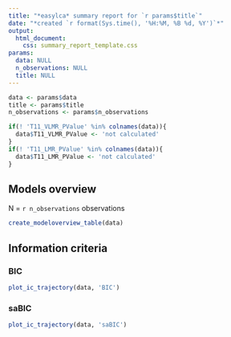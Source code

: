 ```yaml
---
title: "*easylca* summary report for `r params$title`"
date: "*created `r format(Sys.time(), '%H:%M, %B %d, %Y')`*"
output: 
  html_document:
    css: summary_report_template.css
params:
  data: NULL
  n_observations: NULL
  title: NULL
---
```


```r
data <- params$data 
title <- params$title
n_observations <- params$n_observations

if(! 'T11_VLMR_PValue' %in% colnames(data)){
  data$T11_VLMR_PValue <- 'not calculated'
}
if(! 'T11_LMR_PValue' %in% colnames(data)){
  data$T11_LMR_PValue <- 'not calculated'
}
```

## Models overview

N = `r n_observations` observations

```r
create_modeloverview_table(data)
```

## Information criteria

### BIC

```r
plot_ic_trajectory(data, 'BIC')
```

### saBIC

```r
plot_ic_trajectory(data, 'saBIC')
```

